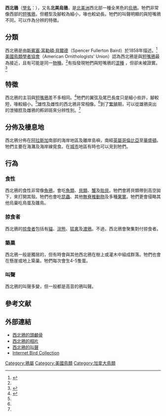 {{Speciesbox
| status = LC
| status_system = IUCN3.1
| status_ref = {{r|iucn}}
| image= Corvus caurinus (profile).jpg
| taxon = Corvus caurinus
| authority = [[斯賓塞·富勒頓·貝爾德|Baird]], 1858
| range_map = Corvus_caurinus_map_.jpg
| range_map_caption = 西北鴉的分佈地
}}

'''西北鴉'''（[[學名|學名]]：''{{lang|la|Corvus caurinus}}''），又名'''北美烏鴉'''，是[[北美洲|北美洲]]西北部一種全黑色的[[烏鴉|烏鴉]]。牠們非常像西部的[[短嘴鴉|短嘴鴉]]，但體型及腳較為細小，喙也較幼長。牠們的叫聲明顯的與短嘴鴉不同，可以作為分辨的特徵。

==分類==
西北鴉是由[[斯賓塞·富勒頓·貝爾德|斯賓塞·富勒頓·貝爾德]]（Spencer Fullerton Baird）於1858年描述。<ref name="American Ornithologists' Union 1983">{{Cite web|author=American Ornithologists' Union|year=1983|title=Check-list of North American Birds|url=http://www.aou.org/checklist/north/index.php|accessdate=2009-10-18|archive-date=2012-11-05|archive-url=https://web.archive.org/web/20121105041334/http://www.aou.org/checklist/north/index.php|dead-url=no}}</ref>[[美國鳥類學者協會|美國鳥類學者協會]]（American Ornithologists' Union）認為西北鴉是與[[短嘴鴉|短嘴鴉]]最為接近，且有可能是同一[[物種|物種]]。<ref name="American Ornithologists' Union 1983"/>有指發現牠們與短嘴鴉的[[混種|混種]] ，但卻未被證實。<ref name="Pyle, Peter 1997">{{Cite book en|author=Pyle, Peter|year=1997|title=Identification Guide to North American Birds, Part I: Columbidae to Ploceidae|publisher=Slate Creek Press|id=ISBN 978-0961894023}}</ref>

==特徵==
西北鴉的主羽與[[短嘴鴉|短嘴鴉]]差不多相同。<ref>{{Cite book en|author=National Geographic Society|year=1983|title=National Geographic Field Guide to the birds of North America|edition=3rd edition|publisher=National Geographic|id=ISBN 978-0792274513}}</ref>牠們的翼弦及尾巴長度只是細小些許，腳較短，喙較細小。<ref name="Pyle, Peter 1997"/>雄性及雌性的西北鴉非常相像。<ref name="Pyle, Peter 1997"/>到了[[繁殖|繁殖]]期，可以從雄鴉突出的泄殖腔及雌鴉的孵卵斑來分辨性別。<ref name="Pyle, Peter 1997"/>

==分佈及棲息地==
西北鴉分佈在[[阿拉斯加|阿拉斯加]]南部的海岸地區及離岸島嶼，南經[[英屬哥倫比亞|英屬哥倫比亞]]至[[華盛頓|華盛頓]]。牠們主要在海灘及海岸線覓食。在[[城市|城市]]地區有時也可以見到牠們。

==行為==
===食性===
西北鴉的食性非常像[[魚鴉|魚鴉]]，會吃[[魚類|魚類]]、[[貝類|貝類]]、[[蟹|蟹]]及[[貽貝|貽貝]]。牠們會將貝類帶到高空拋下，來打開其殼。牠們也會吃[[昆蟲|昆蟲]]、其他[[無脊椎動物|無脊椎動物]]及多種[[果實|果實]]。牠們更會侵略其他烏巢吃鳥蛋及雛鳥。

===掠食者===
西北鴉的[[掠食者|掠食者]]包括有[[貓|貓]]、[[浣熊|浣熊]]、[[猛禽|猛禽]]及[[渡鴉|渡鴉]]。不過，西北鴉會聚集對付掠食者。

===築巢===
西北鴉一般是獨居的，但有時會與其他西北鴉在樹上或灌木中組成群落。牠們也會在懸崖或地上築巢。牠們每次會生4-5隻蛋。

===叫聲===
西北鴉的叫聲多變，但一般都是高音的鴉叫聲。

==參考文献==
{{Reflist|refs=
<ref name=iucn>{{IUCN2009|assessors=BirdLife International|year=2008|title=Corvus caurinus|id=146657|downloaded=2009-10-18}}</ref>
}}

==外部連結==
* [http://www.skullsite.com/images/dbimages/large/corvuscaurinus_s.jpg 西北鴉的頭顱骨]{{Wayback|url=http://www.skullsite.com/images/dbimages/large/corvuscaurinus_s.jpg |date=20150924102448 }}
* [http://vireo.acnatsci.org/search.html?Form=Search&SEARCHBY=Common&KEYWORDS=northwestern+crow&showwhat=images&AGE=All&SEX=All&ACT=All&Search=Search&VIEW=All&ORIENTATION=All&RESULTS=24 西北鴉的相片] {{Wayback|url=http://vireo.acnatsci.org/search.html?Form=Search&SEARCHBY=Common&KEYWORDS=northwestern+crow&showwhat=images&AGE=All&SEX=All&ACT=All&Search=Search&VIEW=All&ORIENTATION=All&RESULTS=24 |date=20190725104516 }}
* [https://web.archive.org/web/20051221233017/http://www.shades-of-night.com/aviary/sounds/crow1.wav 西北鴉的叫聲]
* [http://ibc.hbw.com/ibc/phtml/especie.phtml?idEspecie=8287 Internet Bird Collection]
{{Taxonbar|from=Q694509}}

[[Category:鴉屬|Category:鴉屬]]
[[Category:美國鳥類|Category:美國鳥類]]
[[Category:加拿大鳥類|Category:加拿大鳥類]]